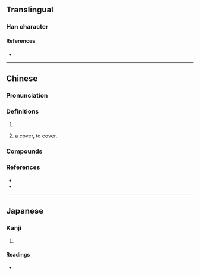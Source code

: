 {{character info/new}}
==Translingual==

===Han character===
{{Han char|rn=46|rad=山|as=07|sn=10|four=22187|canj=UGNO|ids=⿱山坎}}

====References====
* {{Han ref|kx=0312.301|hdz=10772.130|uh=5D01|ud=23809|bh=AE72|bd=44658}}

----

==Chinese==
{{zh-forms|alt=嵌}}

===Pronunciation===
{{zh-pron
|m=崁
|c=ham3
|h=pfs=khám
|md=
|mn=khàm
|w=
|cat=
}}

===Definitions===
{{zh-hanzi}}

# {{zh-only|赤崁}}
# {{lb|zh|Min Nan}} a cover, to cover.

===Compounds===
{{zh-der|崁頂|赤崁樓|大崁|崁腳}}

===References===
* {{R:twedu|A01121}}
* {{thcwd|5909}}

----

==Japanese==

===Kanji===
{{ja-kanji|grade=|rs=山07}}

# {{rfdef|ja|sort=山07}}

====Readings====
* {{ja-readings|on=[[かん]] (kan)|kun=[[くぼみ]] (kubomi)}}